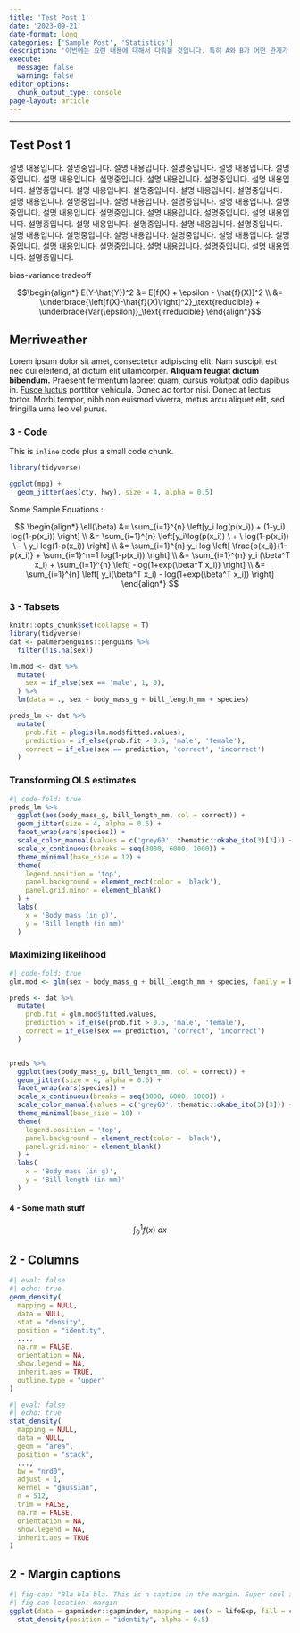 ```yaml
---
title: 'Test Post 1'
date: '2023-09-21'
date-format: long
categories: ['Sample Post', 'Statistics']
description: '이번에는 요런 내용에 대해서 다뤄볼 것입니다. 특히 A와 B가 어떤 관계가 있고, 또 왜 이런 관계를 가지게 되었는지 심도있게 알아보고자 합니다.'
execute: 
  message: false
  warning: false
editor_options: 
  chunk_output_type: console
page-layout: article
---
```


------------------------------------------------------------------------

## Test Post 1

설명 내용입니다. 설명중입니다. 설명 내용입니다. 설명중입니다. 설명 내용입니다. 설명중입니다. 설명 내용입니다. 설명중입니다. 설명 내용입니다. 설명중입니다. 설명 내용입니다. 설명중입니다. 설명 내용입니다. 설명중입니다. 설명 내용입니다. 설명중입니다. 설명 내용입니다. 설명중입니다. 설명 내용입니다. 설명중입니다. 설명 내용입니다. 설명중입니다. 설명 내용입니다. 설명중입니다. 설명 내용입니다. 설명중입니다. 설명 내용입니다. 설명중입니다. 설명 내용입니다. 설명중입니다. 설명 내용입니다. 설명중입니다. 설명 내용입니다. 설명중입니다. 설명 내용입니다. 설명중입니다. 설명 내용입니다. 설명중입니다. 설명 내용입니다. 설명중입니다. 설명 내용입니다. 설명중입니다. 설명 내용입니다. 설명중입니다.

bias-variance tradeoff

$$\begin{align*}      E(Y-\hat{Y})^2 &= E[f(X) + \epsilon - \hat{f}(X)]^2 \\                     &= \underbrace{\left[f(X)-\hat{f}(X)\right]^2}_\text{reducible} + \underbrace{Var(\epsilon)}_\text{irreducible}    \end{align*}$$

## Merriweather

Lorem ipsum dolor sit amet, consectetur adipiscing elit. Nam suscipit est nec dui eleifend, at dictum elit ullamcorper. **Aliquam feugiat dictum bibendum.** Praesent fermentum laoreet quam, cursus volutpat odio dapibus in. [Fusce luctus](https://github.com/twbs/bootstrap-sass/blob/master/assets/stylesheets/bootstrap/_variables.scss) porttitor vehicula. Donec ac tortor nisi. Donec at lectus tortor. Morbi tempor, nibh non euismod viverra, metus arcu aliquet elit, sed fringilla urna leo vel purus.

### 3 - Code

This is `inline` code plus a small code chunk.

```r
library(tidyverse)

ggplot(mpg) +
  geom_jitter(aes(cty, hwy), size = 4, alpha = 0.5) 
```

Some Sample Equations :

$$
\begin{align*}
    \ell(\beta) &= \sum_{i=1}^{n} \left[y_i log(p(x_i)) + (1-y_i) log(1-p(x_i)) \right] \\
                &= \sum_{i=1}^{n} \left[y_i\log(p(x_i)) \ + \ log(1-p(x_i)) \ - \ y_i log(1-p(x_i)) \right] \\
                &= \sum_{i=1}^{n} y_i log \left[ \frac{p(x_i)}{1-p(x_i)} + \sum_{i=1}^n=1 log(1-p(x_i))   \right] \\
                &= \sum_{i=1}^{n} y_i (\beta^T x_i) + \sum_{i=1}^{n} \left[ -log(1+exp(\beta^T x_i)) \right] \\
                &= \sum_{i=1}^{n} \left[ y_i(\beta^T x_i) - log(1+exp(\beta^T x_i)) \right]
\end{align*}
$$

### 3 - Tabsets

```r
knitr::opts_chunk$set(collapse = T)
library(tidyverse)
dat <- palmerpenguins::penguins %>% 
  filter(!is.na(sex))

lm.mod <- dat %>%
  mutate(
    sex = if_else(sex == 'male', 1, 0),
  ) %>% 
  lm(data = ., sex ~ body_mass_g + bill_length_mm + species) 

preds_lm <- dat %>% 
  mutate(
    prob.fit = plogis(lm.mod$fitted.values),
    prediction = if_else(prob.fit > 0.5, 'male', 'female'),
    correct = if_else(sex == prediction, 'correct', 'incorrect')
  )
```

::: panel-tabset
### Transforming OLS estimates

```r
#| code-fold: true
preds_lm %>% 
  ggplot(aes(body_mass_g, bill_length_mm, col = correct)) +
  geom_jitter(size = 4, alpha = 0.6) +
  facet_wrap(vars(species)) +
  scale_color_manual(values = c('grey60', thematic::okabe_ito(3)[3])) +
  scale_x_continuous(breaks = seq(3000, 6000, 1000)) +
  theme_minimal(base_size = 12) +
  theme(
    legend.position = 'top', 
    panel.background = element_rect(color = 'black'),
    panel.grid.minor = element_blank()
  ) +
  labs(
    x = 'Body mass (in g)',
    y = 'Bill length (in mm)'
  )
```

### Maximizing likelihood

```r
#| code-fold: true
glm.mod <- glm(sex ~ body_mass_g + bill_length_mm + species, family = binomial, data = dat)

preds <- dat %>% 
  mutate(
    prob.fit = glm.mod$fitted.values,
    prediction = if_else(prob.fit > 0.5, 'male', 'female'),
    correct = if_else(sex == prediction, 'correct', 'incorrect')
  )


preds %>% 
  ggplot(aes(body_mass_g, bill_length_mm, col = correct)) +
  geom_jitter(size = 4, alpha = 0.6) +
  facet_wrap(vars(species)) +
  scale_x_continuous(breaks = seq(3000, 6000, 1000)) +
  scale_color_manual(values = c('grey60', thematic::okabe_ito(3)[3])) +
  theme_minimal(base_size = 10) +
  theme(
    legend.position = 'top', 
    panel.background = element_rect(color = 'black'),
    panel.grid.minor = element_blank()
  ) +
  labs(
    x = 'Body mass (in g)',
    y = 'Bill length (in mm)'
  )
```
:::

#### 4 - Some math stuff

$$
\int_0^1 f(x) \ dx
$$

## 2 - Columns

::: {layout="[[1,1]]"}
```r
#| eval: false
#| echo: true
geom_density(
  mapping = NULL,
  data = NULL,
  stat = "density",
  position = "identity",
  ...,
  na.rm = FALSE,
  orientation = NA,
  show.legend = NA,
  inherit.aes = TRUE,
  outline.type = "upper"
)
```

```r
#| eval: false
#| echo: true
stat_density(
  mapping = NULL,
  data = NULL,
  geom = "area",
  position = "stack",
  ...,
  bw = "nrd0",
  adjust = 1,
  kernel = "gaussian",
  n = 512,
  trim = FALSE,
  na.rm = FALSE,
  orientation = NA,
  show.legend = NA,
  inherit.aes = TRUE
)
```
:::

## 2 - Margin captions

```r
#| fig-cap: "Bla bla bla. This is a caption in the margin. Super cool isn't it?"
#| fig-cap-location: margin
ggplot(data = gapminder::gapminder, mapping = aes(x = lifeExp, fill = continent)) +
  stat_density(position = "identity", alpha = 0.5)
```
